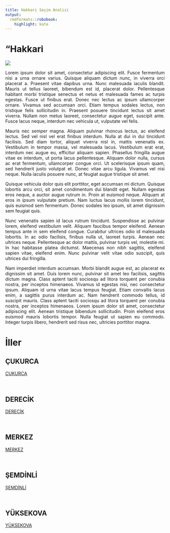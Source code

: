 ```yaml
---
title: Hakkari̇ Seçim Analizi
output:
  rmdformats::robobook:
    highlight: kate
---
```

# "Hakkari̇

<img src="https://ontheworldmap.com/turkey/map-of-turkey.jpg" >

::: {style="text-align: justify;"}
Lorem ipsum dolor sit amet, consectetur adipiscing elit. Fusce fermentum nisi a urna ornare varius. Quisque aliquam dictum nunc, in viverra orci placerat a. Praesent vitae dapibus urna. Nunc malesuada iaculis blandit. Mauris ut tellus laoreet, bibendum est id, placerat dolor. Pellentesque habitant morbi tristique senectus et netus et malesuada fames ac turpis egestas. Fusce ut finibus erat. Donec nec lectus ac ipsum ullamcorper ornare. Vivamus sed accumsan orci. Etiam tempus sodales lectus, non tristique felis sollicitudin in. Praesent posuere tincidunt lectus sit amet viverra. Nullam non metus laoreet, consectetur augue eget, suscipit ante. Fusce lacus neque, interdum nec vehicula ut, vulputate vel felis.
:::


::: {style="text-align: justify;"}
Mauris nec semper magna. Aliquam pulvinar rhoncus lectus, ac eleifend lectus. Sed vel nisl vel erat finibus interdum. Nulla at dui in dui tincidunt facilisis. Sed diam tortor, aliquet viverra nisl in, mattis venenatis ex. Vestibulum in tempor massa, vel malesuada lacus. Vestibulum erat erat, interdum nec augue eu, efficitur aliquam sapien. Phasellus fringilla augue vitae ex interdum, ut porta lacus pellentesque. Aliquam dolor nulla, cursus ac erat fermentum, ullamcorper congue orci. Ut scelerisque ipsum quam, sed hendrerit justo volutpat et. Donec vitae arcu ligula. Vivamus vel nisi neque. Nulla iaculis posuere nunc, at feugiat augue tristique sit amet.
:::


::: {style="text-align: justify;"}
Quisque vehicula dolor quis elit porttitor, eget accumsan mi dictum. Quisque lobortis arcu orci, sit amet condimentum dui blandit eget. Nullam egestas eros neque, a auctor augue rutrum in. Proin at euismod neque. Aliquam at eros in ipsum vulputate pretium. Nam luctus lacus mollis lorem tincidunt, quis euismod sem fermentum. Donec sodales leo ipsum, sit amet dignissim sem feugiat quis.
:::


::: {style="text-align: justify;"}
Nunc venenatis sapien id lacus rutrum tincidunt. Suspendisse ac pulvinar lorem, eleifend vestibulum velit. Aliquam faucibus tempor eleifend. Aenean tempus ante in sem eleifend congue. Curabitur ultrices odio id malesuada lobortis. In ac odio facilisis, finibus nulla ut, laoreet turpis. Aenean nec ultrices neque. Pellentesque ac dolor mattis, pulvinar turpis vel, molestie mi. In hac habitasse platea dictumst. Maecenas non nibh sagittis, eleifend sapien vitae, eleifend enim. Nunc pulvinar velit vitae odio suscipit, quis ultrices dui fringilla.
:::


::: {style="text-align: justify;"}
Nam imperdiet interdum accumsan. Morbi blandit augue est, ac placerat ex dignissim sit amet. Duis lorem nunc, pulvinar sit amet leo facilisis, sagittis dictum magna. Class aptent taciti sociosqu ad litora torquent per conubia nostra, per inceptos himenaeos. Vivamus id egestas nisi, nec consectetur ipsum. Aliquam id urna vitae lacus tempus feugiat. Etiam convallis lacus enim, a sagittis purus interdum ac. Nam hendrerit commodo tellus, id suscipit mauris. Class aptent taciti sociosqu ad litora torquent per conubia nostra, per inceptos himenaeos. Lorem ipsum dolor sit amet, consectetur adipiscing elit. Aenean tristique bibendum sollicitudin. Proin eleifend eros euismod mauris lobortis tempor. Nulla feugiat ut sapien eu commodo. Integer turpis libero, hendrerit sed risus nec, ultricies porttitor magna. 
:::

# İller


## ÇUKURCA

 <a href="ÇUKURCA">ÇUKURCA</a> 

<br>


## DERECİK

 <a href="DERECİK">DERECİK</a> 

<br>


## MERKEZ

 <a href="MERKEZ">MERKEZ</a> 

<br>


## ŞEMDİNLİ

 <a href="ŞEMDİNLİ">ŞEMDİNLİ</a> 

<br>


## YÜKSEKOVA

 <a href="YÜKSEKOVA">YÜKSEKOVA</a> 

<br>

